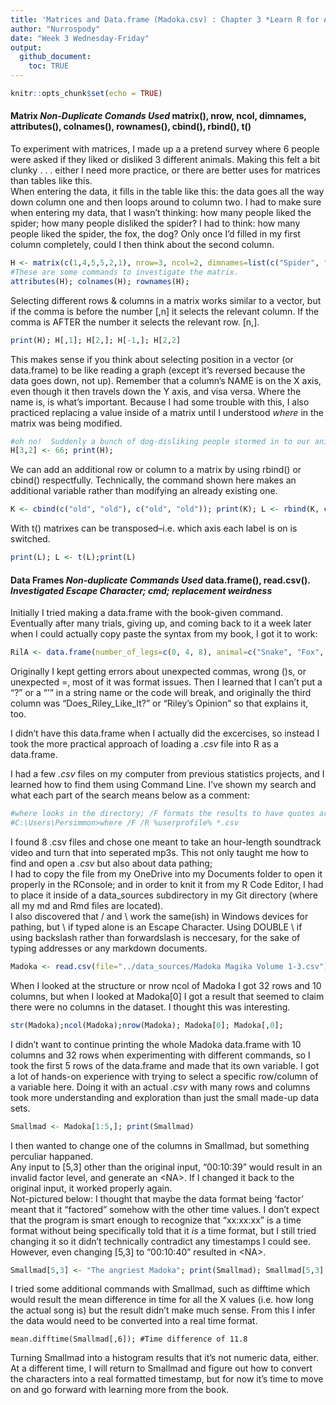 ```yaml
---
title: 'Matrices and Data.frame (Madoka.csv) : Chapter 3 *Learn R for Applied Statistics : With Data Visualizations, Regressions, and Statistics*'
author: "Nurrospody"
date: "Week 3 Wednesday-Friday"
output:
  github_document:
    toc: TRUE
---
```


```r
knitr::opts_chunk$set(echo = TRUE)
```

#### Matrix *Non-Duplicate Comands Used* matrix(), nrow, ncol, dimnames, attributes(), colnames(), rownames(), cbind(), rbind(), t()

To experiment with matrices, I made up a a pretend survey where 6 people were asked if they liked or disliked 3 different animals.  Making this felt a bit clunky . . . either I need more practice, or there are better uses for matrices than tables like this.  
When entering the data, it fills in the table like this: the data goes all the way down column one and then loops around to column two.  I had to make sure when entering my data, that I wasn't thinking: how many people liked the spider; how many people disliked the spider? I had to think: how many people liked the spider, the fox, the dog?  Only once I'd filled in my first column completely, could I then think about the second column.
```r

H <- matrix(c(1,4,5,5,2,1), nrow=3, ncol=2, dimnames=list(c("Spider", "Fox", "Dog"), c("Likes the Animal", "Dislikes the Animal"))); print(H)
#These are some commands to investigate the matrix.
attributes(H); colnames(H); rownames(H);
```
Selecting different rows & columns in a matrix works similar to a vector, but if the comma is before the number [,n] it selects the relevant column.  If the comma is AFTER the number it selects the relevant row. [n,].
``` r
print(H); H[,1]; H[2,]; H[-1,]; H[2,2]
```
This makes sense if you think about selecting position in a vector (or data.frame) to be like reading a graph (except it's reversed because the data goes down, not up).  Remember that a column's NAME is on the X axis, even though it then travels down the Y axis, and visa versa.  Where the name is, is what's important.
Because I had some trouble with this, I also practiced replacing a value inside of a matrix until I understood *where* in the matrix was being modified.
```r
#oh no!  Suddenly a bunch of dog-disliking people stormed in to our animal survey!  Now our results are not very useful, because this is obviously a biased sample.
H[3,2] <- 66; print(H);
```
We can add an additional row or column to a matrix by using rbind() or cbind() respectfully.  Technically, the command shown here makes an additional variable rather than modifying an already existing one.
```r
K <- cbind(c("old", "old"), c("old", "old")); print(K); L <- rbind(K, c("new", "new")); print(L)
```
With t() matrixes can be transposed--i.e. which axis each label is on is switched. 
```r
print(L); L <- t(L);print(L)
```


#### Data Frames *Non-duplicate Commands Used* data.frame(), read.csv(). *Investigated Escape Character; cmd; replacement weirdness*

Initially I tried making a data.frame with the book-given command.  Eventually after many trials, giving up, and coming back to it a week later when I could actually copy paste the syntax from my book, I got it to work:
```r
RilA <- data.frame(number_of_legs=c(0, 4, 8), animal=c("Snake", "Fox", "Spider"), Rileys_Opinion=c("good", "good", "AAAAAAAA")); print(RilA)
```
Originally I kept getting errors about unexpected commas, wrong ()s, or unexpected =, most of it was format issues.  Then I learned that I can't put a "?" or a "'" in a string name or the code will break, and originally the third column was "Does_Riley_Like_It?" or "Riley's Opinion" so that explains it, too.

I didn't have this data.frame when I actually did the excercises, so instead I took the more practical approach of loading a *.csv* file into R as a data.frame.

I had a few *.csv* files on my computer from previous statistics projects, and I learned how to find them using Command Line.  I've shown my search and what each part of the search means below as a comment:
``` r
#where looks in the directory; /F formats the results to have quotes around them, /R Recursive looks into ALL directories, * is a wildcard that can include anything before the .csv result.
#C:\Users\Persimmon>where /F /R %userprofile% *.csv
```
I found 8 .csv files and chose one meant to take an hour-length soundtrack video and turn that into seperated mp3s. This not only taught me how to find and open a *.csv* but also about data pathing;  
I had to copy the file from my OneDrive into my Documents folder to open it properly in the RConsole; and in order to knit it from my R Code Editor, I had to place it inside of a data_sources subdirectory in my Git directory (where all my md and Rmd files are located).   
I also discovered that / and \\ work the same(ish) in Windows devices for pathing, but \\ if typed alone is an Escape Character.  Using DOUBLE \\ if using backslash rather than forwardslash is neccesary, for the sake of typing addresses or any markdown documents.

``` r
Madoka <- read.csv(file="../data_sources/Madoka Magika Volume 1-3.csv"); print(Madoka);
```

When I looked at the structure or nrow ncol of Madoka I got 32 rows and 10 columns, but when I looked at Madoka\[0\] I got a result that seemed to claim there were no columns in the dataset.  I thought this was interesting.

``` r
str(Madoka);ncol(Madoka);nrow(Madoka); Madoka[0]; Madoka[,0];
```

I didn’t want to continue printing the whole Madoka data.frame with 10 columns and 32 rows when experimenting with different commands, so I took the first 5 rows of the data.frame and made that its own variable.
I got a lot of hands-on experience with trying to select a specific row/column of a variable here.  Doing it with an actual *.csv* with many rows and columns took more understanding and exploration than just the small made-up data sets.

``` r
Smallmad <- Madoka[1:5,]; print(Smallmad)
```

I then wanted to change one of the columns in Smallmad, but something perculiar happaned.  
Any input to [5,3] other than the original input, “00:10:39” would result in an invalid factor level, and generate an \<NA\>. If I changed it back to the original input, it worked
properly again.  
Not-pictured below: I thought that maybe the data format being ‘factor’ meant that it “factored” somehow with the other time values. I don’t expect that the program is smart enough to recognize that “xx:xx:xx” is a time format without being specifically told that it *is* a time format, but I still tried changing it so it didn’t technically contradict any timestamps I could see. However, even changing [5,3] to “00:10:40” resulted in \<NA\>.

``` r
Smallmad[5,3] <- "The angriest Madoka"; print(Smallmad); Smallmad[5,3] <- "00:10:39";
```
I tried some additional commands with Smallmad, such as difftime which would result the mean difference in time for all the X values (i.e. how long the actual song is) but the result didn't make much sense.  From this I infer the data would need to be converted into a real time format.
```dif
mean.difftime(Smallmad[,6]); #Time difference of 11.8 
```
Turning Smallmad into a histogram results that it's not numeric data, either.  At a different time, I will return to Smallmad and figure out how to convert the characters into a real formatted timestamp, but for now it's time to move on and go forward with learning more from the book.